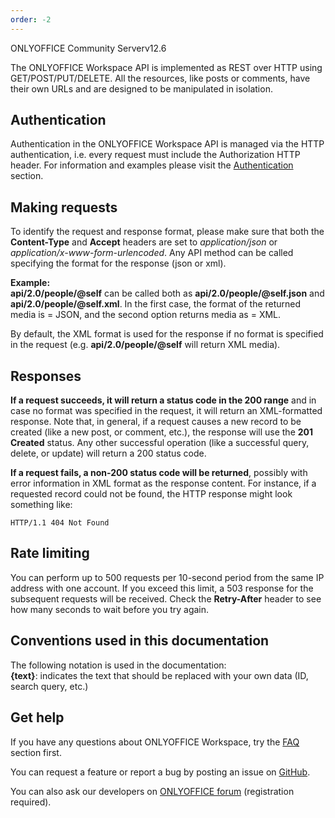 ```yaml
---
order: -2
---
```

ONLYOFFICE Community Serverv12.6

The ONLYOFFICE Workspace API is implemented as REST over HTTP using GET/POST/PUT/DELETE. All the resources, like posts or comments, have their own URLs and are designed to be manipulated in isolation.

## Authentication

Authentication in the ONLYOFFICE Workspace API is managed via the HTTP authentication, i.e. every request must include the Authorization HTTP header. For information and examples please visit the [Authentication](/portals/auth) section.

## Making requests

To identify the request and response format, please make sure that both the **Content-Type** and **Accept** headers are set to *application/json* or *application/x-www-form-urlencoded*. Any API method can be called specifying the format for the response (json or xml).

**Example:**\
**api/2.0/people/@self** can be called both as **api/2.0/people/@self.json** and **api/2.0/people/@self.xml**. In the first case, the format of the returned media is = JSON, and the second option returns media as = XML.

By default, the XML format is used for the response if no format is specified in the request (e.g. **api/2.0/people/@self** will return XML media).

## Responses

**If a request succeeds, it will return a status code in the 200 range** and in case no format was specified in the request, it will return an XML-formatted response. Note that, in general, if a request causes a new record to be created (like a new post, or comment, etc.), the response will use the **201 Created** status. Any other successful operation (like a successful query, delete, or update) will return a 200 status code.

**If a request fails, a non-200 status code will be returned**, possibly with error information in XML format as the response content. For instance, if a requested record could not be found, the HTTP response might look something like:

```
HTTP/1.1 404 Not Found
```

## Rate limiting

You can perform up to 500 requests per 10-second period from the same IP address with one account. If you exceed this limit, a 503 response for the subsequent requests will be received. Check the **Retry-After** header to see how many seconds to wait before you try again.

## Conventions used in this documentation

The following notation is used in the documentation:\
**\{text}**: indicates the text that should be replaced with your own data (ID, search query, etc.)

## Get help

If you have any questions about ONLYOFFICE Workspace, try the [FAQ](/portals/faq) section first.

You can request a feature or report a bug by posting an issue on [GitHub](https://github.com/ONLYOFFICE/CommunityServer/issues).

You can also ask our developers on [ONLYOFFICE forum](https://forum.onlyoffice.com/c/workspace/33) (registration required).
